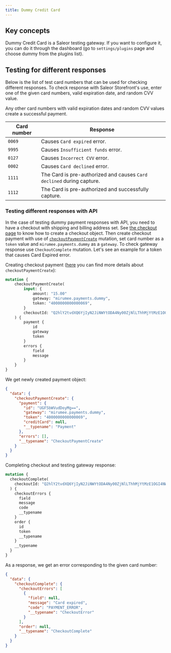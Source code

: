 ```yaml
---
title: Dummy Credit Card
---
```


## Key concepts

Dummy Credit Card is a Saleor testing gateway. If you want to configure it, you can do it
through the dashboard (go to `settings/plugins` page and choose dummy from the plugins list).

## Testing for different responses

Below is the list of test card numbers that can be used for checking different responses. To check response with Saleor Storefront's use, enter one of the given card numbers, valid expiration date, and random CVV value.

Any other card numbers with valid expiration dates and random CVV values create a successful payment.

| Card number        | Response                                                              |
| ------------------ | --------------------------------------------------------------------- |
| `0069`             | Causes `Card expired` error.                                          |
| `9995`             | Causes `Insufficient funds` error.                                    |
| `0127`             | Causes `Incorrect CVV` error.                                         |
| `0002`             | Causes `Card declined` error.                                         |
| `1111`             | The Card is pre-authorized and causes `Card declined` during capture. |
| `1112`             | The Card is pre-authorized and successfully capture.                  |


### Testing different responses with API

In the case of testing dummy payment responses with API, you need to have a checkout with shipping and billing address set. See [the checkout page](developer/checkout.mdx#creating-a-checkout-session)
to know how to create a checkout object.
Then create checkout payment with use of [`checkoutPaymentCreate`](developer/api-reference/mutations/checkout-payment-create.mdx) mutation,
set card number as a `token` value and `mirumee.payments.dummy` as a `gateway`.
To check gateway response use `CheckoutComplete` mutation.
Let's see an example for a token that causes Card Expired error.

Creating checkout payment ([here](/developer/checkout.mdx#selecting-a-payment-method)
you can find more details about `checkoutPaymentCreate`):
```graphql {2-9}
mutation {
    checkoutPaymentCreate(
        input: {
            amount: "15.00"
            gateway: "mirumee.payments.dummy",
            token: "4000000000000069",
        }
        checkoutId: "Q2hlY2tvdXQ6YjIyN2JiNWYtODA4Ny00ZjNlLThhMjYtMzE1OGI4NWE4N2Jh",
    ) {
        payment {
            id
            gateway
            token
        }
        errors {
            field
            message
        }
    }
}
```

We get newly created payment object:
```json
{
  "data": {
    "checkoutPaymentCreate": {
      "payment": {
        "id": "UGF5bWVudDoyMg==",
        "gateway": "mirumee.payments.dummy",
        "token": "4000000000000069",
        "creditCard": null,
        "__typename": "Payment"
      },
      "errors": [],
      "__typename": "CheckoutPaymentCreate"
    }
  }
}
```

Completing checkout and testing gateway response:
```graphql {2-4}
mutation {
  checkoutComplete(
    checkoutId: "Q2hlY2tvdXQ6YjIyN2JiNWYtODA4Ny00ZjNlLThhMjYtMzE1OGI4NWE4N2Jh"
  ) {
    checkoutErrors {
      field
      message
      code
      __typename
    }
    order {
      id
      token
      __typename
    }
    __typename
  }
}
```

As a response, we get an error corresponding to the given card number:
```json {7-8}
{
  "data": {
    "checkoutComplete": {
      "checkoutErrors": [
        {
          "field": null,
          "message": "Card expired",
          "code": "PAYMENT_ERROR",
          "__typename": "CheckoutError"
        }
      ],
      "order": null,
      "__typename": "CheckoutComplete"
    }
  }
}
```
